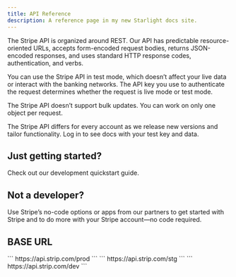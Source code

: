 ```yaml
---
title: API Reference
description: A reference page in my new Starlight docs site.
---
```


The Stripe API is organized around REST. Our API has predictable resource-oriented URLs, accepts form-encoded request bodies, returns JSON-encoded responses, and uses standard HTTP response codes, authentication, and verbs.

You can use the Stripe API in test mode, which doesn’t affect your live data or interact with the banking networks. The API key you use to authenticate the request determines whether the request is live mode or test mode.

The Stripe API doesn’t support bulk updates. You can work on only one object per request.

The Stripe API differs for every account as we release new versions and tailor functionality. Log in to see docs with your test key and data.

## Just getting started?

Check out our development quickstart guide.

## Not a developer?

Use Stripe’s no-code options or apps from our partners to get started with Stripe and to do more with your Stripe account—no code required.

## BASE URL

<Tabs>
  <TabItem label="PRODUCTION" icon="star">
```
https://api.strip.com/prod
```
  </TabItem>
  <TabItem label="STAGING" icon="moon">
```
https://api.strip.com/stg
```
  </TabItem>
  <TabItem label="DEVELOPMENT" icon="moon">
```
https://api.strip.com/dev
```
  </TabItem>
</Tabs>
